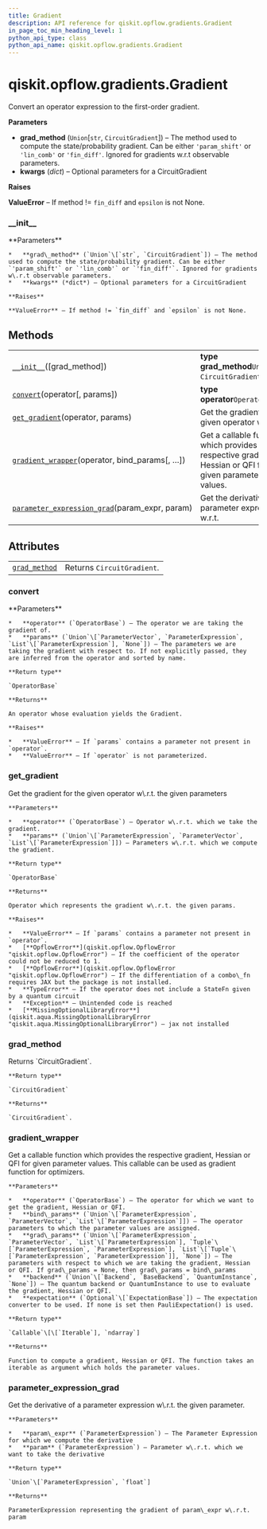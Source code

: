 ```yaml
---
title: Gradient
description: API reference for qiskit.opflow.gradients.Gradient
in_page_toc_min_heading_level: 1
python_api_type: class
python_api_name: qiskit.opflow.gradients.Gradient
---
```


# qiskit.opflow\.gradients.Gradient

<Class id="qiskit.opflow.gradients.Gradient" isDedicatedPage={true} github="https://github.com/qiskit/qiskit/tree/stable/0.18/qiskit/opflow/gradients/gradient.py" signature="Gradient(grad_method='param_shift', **kwargs)" modifiers="class">
  Convert an operator expression to the first-order gradient.

  **Parameters**

  *   **grad\_method** (`Union`\[`str`, `CircuitGradient`]) – The method used to compute the state/probability gradient. Can be either `'param_shift'` or `'lin_comb'` or `'fin_diff'`. Ignored for gradients w\.r.t observable parameters.
  *   **kwargs** (*dict*) – Optional parameters for a CircuitGradient

  **Raises**

  **ValueError** – If method != `fin_diff` and `epsilon` is not None.

  ### \_\_init\_\_

  <Function id="qiskit.opflow.gradients.Gradient.__init__" signature="__init__(grad_method='param_shift', **kwargs)">
    **Parameters**

    *   **grad\_method** (`Union`\[`str`, `CircuitGradient`]) – The method used to compute the state/probability gradient. Can be either `'param_shift'` or `'lin_comb'` or `'fin_diff'`. Ignored for gradients w\.r.t observable parameters.
    *   **kwargs** (*dict*) – Optional parameters for a CircuitGradient

    **Raises**

    **ValueError** – If method != `fin_diff` and `epsilon` is not None.
  </Function>

  ## Methods

  |                                                                                                                                                                             |                                                                                                            |
  | --------------------------------------------------------------------------------------------------------------------------------------------------------------------------- | ---------------------------------------------------------------------------------------------------------- |
  | [`__init__`](#qiskit.opflow.gradients.Gradient.__init__ "qiskit.opflow.gradients.Gradient.__init__")(\[grad\_method])                                                       | **type grad\_method**`Union`\[`str`, `CircuitGradient`]                                                    |
  | [`convert`](#qiskit.opflow.gradients.Gradient.convert "qiskit.opflow.gradients.Gradient.convert")(operator\[, params])                                                      | **type operator**`OperatorBase`                                                                            |
  | [`get_gradient`](#qiskit.opflow.gradients.Gradient.get_gradient "qiskit.opflow.gradients.Gradient.get_gradient")(operator, params)                                          | Get the gradient for the given operator w\.r.t.                                                            |
  | [`gradient_wrapper`](#qiskit.opflow.gradients.Gradient.gradient_wrapper "qiskit.opflow.gradients.Gradient.gradient_wrapper")(operator, bind\_params\[, …])                  | Get a callable function which provides the respective gradient, Hessian or QFI for given parameter values. |
  | [`parameter_expression_grad`](#qiskit.opflow.gradients.Gradient.parameter_expression_grad "qiskit.opflow.gradients.Gradient.parameter_expression_grad")(param\_expr, param) | Get the derivative of a parameter expression w\.r.t.                                                       |

  ## Attributes

  |                                                                                                               |                            |
  | ------------------------------------------------------------------------------------------------------------- | -------------------------- |
  | [`grad_method`](#qiskit.opflow.gradients.Gradient.grad_method "qiskit.opflow.gradients.Gradient.grad_method") | Returns `CircuitGradient`. |

  ### convert

  <Function id="qiskit.opflow.gradients.Gradient.convert" signature="convert(operator, params=None)">
    **Parameters**

    *   **operator** (`OperatorBase`) – The operator we are taking the gradient of.
    *   **params** (`Union`\[`ParameterVector`, `ParameterExpression`, `List`\[`ParameterExpression`], `None`]) – The parameters we are taking the gradient with respect to. If not explicitly passed, they are inferred from the operator and sorted by name.

    **Return type**

    `OperatorBase`

    **Returns**

    An operator whose evaluation yields the Gradient.

    **Raises**

    *   **ValueError** – If `params` contains a parameter not present in `operator`.
    *   **ValueError** – If `operator` is not parameterized.
  </Function>

  ### get\_gradient

  <Function id="qiskit.opflow.gradients.Gradient.get_gradient" signature="get_gradient(operator, params)">
    Get the gradient for the given operator w\.r.t. the given parameters

    **Parameters**

    *   **operator** (`OperatorBase`) – Operator w\.r.t. which we take the gradient.
    *   **params** (`Union`\[`ParameterExpression`, `ParameterVector`, `List`\[`ParameterExpression`]]) – Parameters w\.r.t. which we compute the gradient.

    **Return type**

    `OperatorBase`

    **Returns**

    Operator which represents the gradient w\.r.t. the given params.

    **Raises**

    *   **ValueError** – If `params` contains a parameter not present in `operator`.
    *   [**OpflowError**](qiskit.opflow.OpflowError "qiskit.opflow.OpflowError") – If the coefficient of the operator could not be reduced to 1.
    *   [**OpflowError**](qiskit.opflow.OpflowError "qiskit.opflow.OpflowError") – If the differentiation of a combo\_fn requires JAX but the package is not installed.
    *   **TypeError** – If the operator does not include a StateFn given by a quantum circuit
    *   **Exception** – Unintended code is reached
    *   [**MissingOptionalLibraryError**](qiskit.aqua.MissingOptionalLibraryError "qiskit.aqua.MissingOptionalLibraryError") – jax not installed
  </Function>

  ### grad\_method

  <Attribute id="qiskit.opflow.gradients.Gradient.grad_method">
    Returns `CircuitGradient`.

    **Return type**

    `CircuitGradient`

    **Returns**

    `CircuitGradient`.
  </Attribute>

  ### gradient\_wrapper

  <Function id="qiskit.opflow.gradients.Gradient.gradient_wrapper" signature="gradient_wrapper(operator, bind_params, grad_params=None, backend=None, expectation=None)">
    Get a callable function which provides the respective gradient, Hessian or QFI for given parameter values. This callable can be used as gradient function for optimizers.

    **Parameters**

    *   **operator** (`OperatorBase`) – The operator for which we want to get the gradient, Hessian or QFI.
    *   **bind\_params** (`Union`\[`ParameterExpression`, `ParameterVector`, `List`\[`ParameterExpression`]]) – The operator parameters to which the parameter values are assigned.
    *   **grad\_params** (`Union`\[`ParameterExpression`, `ParameterVector`, `List`\[`ParameterExpression`], `Tuple`\[`ParameterExpression`, `ParameterExpression`], `List`\[`Tuple`\[`ParameterExpression`, `ParameterExpression`]], `None`]) – The parameters with respect to which we are taking the gradient, Hessian or QFI. If grad\_params = None, then grad\_params = bind\_params
    *   **backend** (`Union`\[`Backend`, `BaseBackend`, `QuantumInstance`, `None`]) – The quantum backend or QuantumInstance to use to evaluate the gradient, Hessian or QFI.
    *   **expectation** (`Optional`\[`ExpectationBase`]) – The expectation converter to be used. If none is set then PauliExpectation() is used.

    **Return type**

    `Callable`\[\[`Iterable`], `ndarray`]

    **Returns**

    Function to compute a gradient, Hessian or QFI. The function takes an iterable as argument which holds the parameter values.
  </Function>

  ### parameter\_expression\_grad

  <Function id="qiskit.opflow.gradients.Gradient.parameter_expression_grad" signature="parameter_expression_grad(param_expr, param)" modifiers="static">
    Get the derivative of a parameter expression w\.r.t. the given parameter.

    **Parameters**

    *   **param\_expr** (`ParameterExpression`) – The Parameter Expression for which we compute the derivative
    *   **param** (`ParameterExpression`) – Parameter w\.r.t. which we want to take the derivative

    **Return type**

    `Union`\[`ParameterExpression`, `float`]

    **Returns**

    ParameterExpression representing the gradient of param\_expr w\.r.t. param
  </Function>
</Class>

